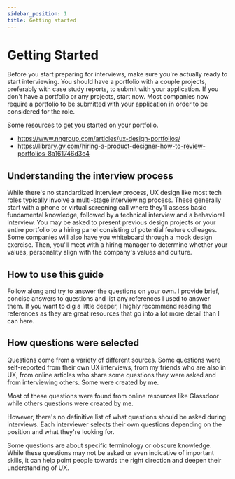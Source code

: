 ```yaml
---
sidebar_position: 1
title: Getting started
---
```


# Getting Started

Before you start preparing for interviews, make sure you're actually ready to start interviewing. You should have a portfolio with a couple projects, preferably with case study reports, to submit with your application. If you don't have a portfolio or any projects, start now. Most companies now require a portfolio to be submitted with your application in order to be considered for the role.

Some resources to get you started on your portfolio.
- https://www.nngroup.com/articles/ux-design-portfolios/
- https://library.gv.com/hiring-a-product-designer-how-to-review-portfolios-8a161746d3c4

## Understanding the interview process

While there's no standardized interview process, UX design like most tech roles typically involve a multi-stage interviewing process. These generally start with a phone or virtual screening call where they'll assess basic fundamental knowledge, followed by a technical interview and a behavioral interview. You may be asked to present previous design projects or your entire portfolio to a hiring panel consisting of potential feature colleages. Some companies will also have you whiteboard through a mock design exercise. Then, you'll meet with a hiring manager to determine whether your values, personality align with the company's values and culture.

## How to use this guide

Follow along and try to answer the questions on your own. I provide brief, concise answers to questions and list any references I used to answer them. If you want to dig a little deeper, I highly recommend reading the references as they are great resources that go into a lot more detail than I can here.

## How questions were selected
Questions come from a variety of different sources. Some questions were self-reported from their own UX interviews, from my friends who are also in UX, from online articles who share some questions they were asked and from interviewing others. Some were created by me. 

Most of these questions were found from online resources like Glassdoor while others questions were created by me. 

However, there's no definitive list of what questions should be asked during interviews. Each interviewer selects their own questions depending on the position and what they're looking for. 

Some questions are about specific terminology or obscure knowledge. While these questions may not be asked or even indicative of important skills, it can help point people towards the right direction and deepen their understanding of UX.
